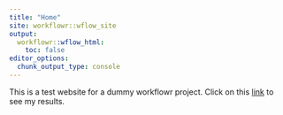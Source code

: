 ```yaml
---
title: "Home"
site: workflowr::wflow_site
output:
  workflowr::wflow_html:
    toc: false
editor_options:
  chunk_output_type: console
---
```


This is a test website for a dummy workflowr project.
Click on this [link](first-analysis.html) to see my results.
